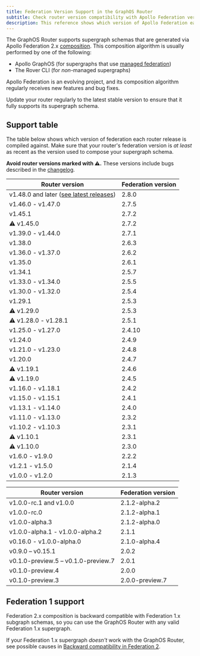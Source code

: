 ```yaml
---
title: Federation Version Support in the GraphOS Router
subtitle: Check router version compatibility with Apollo Federation versions
description: This reference shows which version of Apollo Federation each GraphOS Router release is compiled against. Ensure your router uses at least the listed federation version.
---
```


The GraphOS Router supports supergraph schemas that are generated via Apollo Federation 2.x [composition](/federation/federated-types/composition/). This composition algorithm is usually performed by one of the following:

* Apollo GraphOS (for supergraphs that use [managed federation](/federation/managed-federation/overview/))
* The Rover CLI (for _non_-managed supergraphs)

Apollo Federation is an evolving project, and its composition algorithm regularly receives new features and bug fixes.

<Tip>

Update your router regularly to the latest stable version to ensure that it fully supports its supergraph schema.

</Tip>

## Support table

The table below shows which version of federation each router release is compiled against. Make sure that your router's federation version is _at least_ as recent as the version used to compose your supergraph schema.

<Caution>

**Avoid router versions marked with ⚠️.** These versions include bugs described in the [changelog](https://github.com/apollographql/router/blob/main/CHANGELOG.md).

</Caution>

<table>
    <thead>
    <tr>
        <th>Router version</th>
        <th>Federation version</th>
    </tr>
    </thead>
    <tbody>
    <tr>
        <td>
            v1.48.0 and later (<a href="https://github.com/apollographql/router/releases">see latest releases</a>)
        </td>
        <td>
            2.8.0
        </td>
    </tr>
    <tr>
        <td>
            v1.46.0 - v1.47.0        
        </td>
        <td>
            2.7.5
        </td>
    </tr>
    <tr>
        <td>
            v1.45.1
        </td>
        <td>
            2.7.2
        </td>
    </tr>
    <tr>
        <td>
            ⚠️ v1.45.0
        </td>
        <td>
            2.7.2
        </td>
    </tr>
    <tr>
        <td>
            v1.39.0 - v1.44.0
        </td>
        <td>
            2.7.1
        </td>
    </tr>
    <tr>
        <td>
            v1.38.0
        </td>
        <td>
            2.6.3
        </td>
    </tr>
    <tr>
        <td>
            v1.36.0 - v1.37.0
        </td>
        <td>
            2.6.2
        </td>
    </tr>
    <tr>
        <td>
            v1.35.0
        </td>
        <td>
            2.6.1
        </td>
    </tr>
    <tr>
        <td>
            v1.34.1
        </td>
        <td>
            2.5.7
        </td>
    </tr>
    <tr>
        <td>
            v1.33.0 - v1.34.0
        </td>
        <td>
            2.5.5
        </td>
    </tr>
    <tr>
        <td>
            v1.30.0 - v1.32.0
        </td>
        <td>
            2.5.4
        </td>
    </tr>
    <tr>
        <td>
            ️v1.29.1
        </td>
        <td>
            2.5.3
        </td>
    </tr>
    <tr>
        <td>
            ⚠️ v1.29.0
        </td>
        <td>
            2.5.3
        </td>
    </tr>
    <tr>
        <td>
            ⚠️ v1.28.0 - v1.28.1
        </td>
        <td>
            2.5.1
        </td>
    </tr>
    <tr>
        <td>
            v1.25.0 - v1.27.0
        </td>
        <td>
            2.4.10
        </td>
    </tr>
    <tr>
        <td>
            v1.24.0
        </td>
        <td>
            2.4.9
        </td>
    </tr>
    <tr>
        <td>
            v1.21.0 - v1.23.0
        </td>
        <td>
            2.4.8
        </td>
    </tr>
    <tr>
        <td>
            v1.20.0
        </td>
        <td>
            2.4.7
        </td>
    </tr>
    <tr>
        <td>
            ️⚠️ v1.19.1
        </td>
        <td>
            2.4.6
        </td>
    </tr>
    <tr>
        <td>
            ⚠️ v1.19.0
        </td>
        <td>
            2.4.5
        </td>
    </tr>
    <tr>
        <td>
            v1.16.0 - v1.18.1
        </td>
        <td>
            2.4.2
        </td>
    </tr>
    <tr>
        <td>
            v1.15.0 - v1.15.1
        </td>
        <td>
            2.4.1
        </td>
    </tr>
    <tr>
        <td>
            v1.13.1 - v1.14.0
        </td>
        <td>
            2.4.0
        </td>
    </tr>
    <tr>
        <td>
            v1.11.0 - v1.13.0
        </td>
        <td>
            2.3.2
        </td>
    </tr>
    <tr>
        <td>
            v1.10.2 - v1.10.3
        </td>
        <td>
            2.3.1
        </td>
    </tr>
    <tr>
        <td>
            ⚠️ v1.10.1
        </td>
        <td>
            2.3.1
        </td>
    </tr>
    <tr>
        <td>
            ⚠️ v1.10.0
        </td>
        <td>
            2.3.0
        </td>
    </tr>
    <tr>
        <td>
            v1.6.0 - v1.9.0
        </td>
        <td>
            2.2.2
        </td>
    </tr>
    <tr>
        <td>
            v1.2.1 - v1.5.0
        </td>
        <td>
            2.1.4
        </td>
    </tr>
    <tr>
        <td>
            v1.0.0 - v1.2.0
        </td>
        <td>
            2.1.3
        </td>
    </tr>
    </tbody>
</table>

<ExpansionPanel title="See pre-1.0 versions">

<table>
    <thead>
    <tr>
        <th>Router version</th>
        <th>Federation version</th>
    </tr>
    </thead>
    <tbody>
          <tr>
        <td>
            v1.0.0-rc.1 and v1.0.0
        </td>
        <td>
            2.1.2-alpha.2
        </td>
    </tr>
    <tr>
        <td>
            v1.0.0-rc.0
        </td>
        <td>
            2.1.2-alpha.1
        </td>
    </tr>
    <tr>
        <td>
            v1.0.0-alpha.3
        </td>
        <td>
            2.1.2-alpha.0
        </td>
    </tr>
    <tr>
        <td>
            v1.0.0-alpha.1 - v1.0.0-alpha.2
        </td>
        <td>
            2.1.1
        </td>
    </tr>
    <tr>
        <td>
            v0.16.0 - v1.0.0-alpha.0
        </td>
        <td>
            2.1.0-alpha.4
        </td>
    </tr>
    <tr>
        <td>v0.9.0 – v0.15.1
        </td>
        <td>
            2.0.2
        </td>
    </tr>
    <tr>
        <td>v0.1.0-preview.5 – v0.1.0-preview.7
        </td>
        <td>
            2.0.1
        </td>
    </tr>
    <tr>
        <td>v0.1.0-preview.4
        </td>
        <td>
            2.0.0
        </td>
    </tr>
    <tr>
        <td>v0.1.0-preview.3
        </td>
        <td>
            2.0.0-preview.7
        </td>
    </tr>
  </tbody>
</table>

</ExpansionPanel>

## Federation 1 support

Federation 2.x composition is backward compatible with Federation 1.x subgraph schemas, so you can use the GraphOS Router with any valid Federation 1.x supergraph.

If your Federation 1.x supergraph _doesn't_ work with the GraphOS Router, see possible causes in [Backward compatibility in Federation 2](/federation/federation-2/backward-compatibility/).
